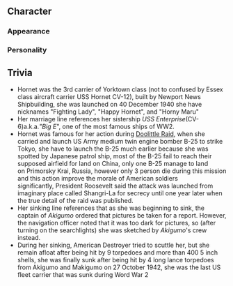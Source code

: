 ==Character==
===Appearance===
===Personality===
==Trivia==
*Hornet was the 3rd carrier of Yorktown class (not to confused by Essex class aircraft carrier USS Hornet CV-12), built by Newport News Shipbuilding, she was launched on 40 December 1940 she have nicknames "Fighting Lady", "Happy Hornet", and "Horny Maru"
*Her marriage line references her sistership ''USS Enterprise ''(CV-6)'' ''a.k.a.'' "Big E''", one of the most famous ships of WW2.
*Hornet was famous for her action during [https://en.wikipedia.org/wiki/Doolittle_Raid Doolittle Raid], when she carried and launch US Army medium twin engine bomber B-25 to strike Tokyo, she have to launch the B-25 much earlier because she was spotted by Japanese patrol ship, most of the B-25 fail to reach their supposed airfield for land on China, only one B-25 manage to land on Primorsky Krai, Russia, however only 3 person die during this mission and this action improve the morale of American soldiers significantly, President Roosevelt said the attack was launched from imaginary place called Shangri-La for secrecy until one year later when the true detail of the raid was published.
*Her sinking line references that as she was beginning to sink, the captain of ''Akigumo'' ordered that pictures be taken for a report. However, the navigation officer noted that it was too dark for pictures, so (after turning on the searchlights) she was sketched by ''Akigumo'''s crew instead.
*During her sinking, American Destroyer tried to scuttle her, but she remain afloat after being hit by 9 torpedoes and more than 400 5 inch shells, she was finally sunk after being hit by 4 long lance torpedoes from Akigumo and Makigumo on 27 October 1942, she was the last US fleet carrier that was sunk during Word War 2
